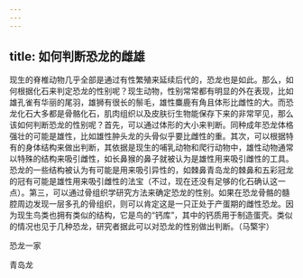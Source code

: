 ```yaml
---
---
---
```

title: 如何判断恐龙的雌雄
---




现生的脊椎动物几乎全部是通过有性繁殖来延续后代的，恐龙也是如此。那么，如何根据化石来判定恐龙的性别呢？现生动物，性别常常都有明显的外在表现，比如雄孔雀有华丽的尾羽，雄狮有很长的鬃毛，雄性麋鹿有角且体形比雌性的大。而恐龙化石大多都是骨骼化石，肌肉组织以及皮肤衍生物能保存下来的非常罕见，那么该如何判断恐龙的性别呢？首先，可以通过体形的大小来判断。同种成年恐龙体格强壮的可能是雄性，比如雄性肿头龙的头骨似乎要比雌性的重。其次，可以根据特有的身体结构来做出判断，其依据是现生的哺乳动物和爬行动物中，雄性动物通常以特殊的结构来吸引雌性，如长鼻猴的鼻子就被认为是雄性用来吸引雌性的工具。恐龙的一些结构被认为有可能是用来吸引异性的，如棘鼻青岛龙的棘鼻和五彩冠龙的冠有可能是雄性用来吸引雌性的法宝（不过，现在还没有足够的化石确认这一点）。第三，可以通过骨组织学研究方法来确定恐龙的性别。如果在恐龙骨骼的髓腔周边发现一层多孔的骨组织，则可以肯定这是一只正处于产蛋期的雌性恐龙。因为现生鸟类也拥有类似的结构，它是鸟的“钙库”，其中的钙质用于制造蛋壳。类似的情况也见于几种恐龙，研究者据此可以对恐龙的性别做出判断。（马檠宇）

恐龙一家



青岛龙
